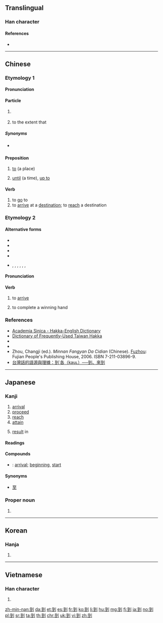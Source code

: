 ==Translingual==
{{stroke order|strokes=8}}
{{stroke order|type=animate}}
{{Han etyl}}

===Han character===
{{Han char|rn=18|rad=刀|as=06|sn=8|four=12100|canj=MGLN|ids=⿰至刂}}

====References====
* {{Han ref|kx=0138.360|dkj=01950|dj=0314.130|hdz=10334.030|uh=5230|ud=21040|bh=A8EC|bd=43244}}

----

==Chinese==
{{zh-forms}}

===Etymology 1===

====Pronunciation====
{{zh-pron
|m=dào
|ma=zh-dào.ogg
|c=dou3,dou3-2
|c_note=dou<sup>3-2</sup> is only used for the first sense under "Particle"
|h=pfs=to
|mn=tàu/tò
|mn_note=tàu - vernacular; tò - literary
|w=2tau
|mc=y
|oc=y
|cat=part,prep,v,adj
}}

====Particle====
{{zh-particle}}

# {{non-gloss definition|a verbal suffix that indicates the (successful) completion of an action|link=y}}
#: {{zh-usex|找到|to find (to search + completion)}}
#: {{zh-usex|做到|to achieve, to accomplish (to do + completion)}}
#: {{zh-usex|聽到|to hear (to listen + completion)}}
#: {{zh-usex|你 怎麼 沒有 聽 到 我 的 敲門 聲？|How did you not hear my knocking on the door?}}
# {{lb|zh|Mandarin|Cantonese|Hakka}} to the extent that
#: {{zh-usex|佢 嘈 到 我 瞓 唔 著[着]{zoek6}。|He is '''so''' noisy '''that''' I couldn't go to sleep.|C}}

=====Synonyms=====
* {{sense|verbal suffix indicating completion}} {{q|Min Nan}} {{zh-l|著|tio̍h}}

====Preposition====
{{zh-prep}}

# [[to]] (a place)
#: {{zh-usex|他 到 中國 去 了。|He has gone '''to''' China.}}
#: {{zh-usex|我 最近 搬 到 這 個 地區。|I recently moved '''to''' this area.}}
# [[until]] (a time), [[up to]]
#: {{zh-usex|這 家 店 從 9 點 開 到 18 點。|This shop is open from 9 '''to''' 6 o'clock.}}
#: {{zh-usex|我們 要 把 假{jià}期 推遲 到 天氣 好些 的 時候。|We shall delay our holiday '''until''' the weather is better.}}

====Verb====
{{zh-verb}}

# to [[go]] to {{rfex|lang=zh}}
# to [[arrive]] at a [[destination]]; to [[reach]] a destination
#: {{zh-usex|火車 到 了|The train has '''arrived'''.}}

===Etymology 2===

====Alternative forms====
* {{zh-l|遘}}
* {{zh-l|告}}
* {{zh-l|至}}
* {{zh-l|甲}}
* {{qualifier|rare}} {{zh-l|各}}, {{zh-l|格}}, {{zh-l|𢓜}}, {{zh-l|佫}}, {{zh-l|徦}}, {{zh-l|假}}, {{zh-l|臵}}

====Pronunciation====
{{zh-pron
|mn=kàu
|mn-t=gau3
|md=gáu
|cat=v
}}

====Verb====
{{zh-verb}} {{tcx|Min|lang=zh}}

# to [[arrive]]
#: {{zh-usex|伊 到 厝 矣。|He has [[arrived]] home.|MN|tr=I '''kàu''' chhù--ah.}}
# {{lb|zh|mahjong|playing cards}} to complete a winning hand

===References===
* [http://minhakka.ling.sinica.edu.tw/bkg/hakyin/search.php?DETAIL=1&LIMIT=id=42663&dbname=su_tian_1&graph=2 Academia Sinica - Hakka-English Dictionary]
* [http://hakka.dict.edu.tw/hakkadict/index.htm Dictionary of Frequently-Used Taiwan Hakka]
* {{thcwd|3607}}
* {{R:hak:Lau 1997}}
* Zhou, Changji (ed.). ''Minnan Fangyan Da Cidian'' (Chinese). [[Fuzhou]]: Fujian People's Publishing House, 2006. ISBN 7-211-03896-9.
* [https://taiwanlanguage.wordpress.com/2011/10/08/%E5%88%B0%CB%99%E5%90%84%EF%BC%88kau%CA%9F%EF%BC%89%E2%94%80%E2%94%80%E5%88%B0%E3%80%81%E4%BE%86%E5%88%B0/ 台灣話的語源與理據：到˙各（kauʟ）──到、來到]

{{zh-cat|Beginning}}

----

==Japanese==

===Kanji===
{{ja-kanji|grade=c|rs=刀06}}

# [[arrival]]
# [[proceed]]
# [[reach]]
# [[attain]]
# {{label|ja|archaic|sort=いたる}} [[result]] in

====Readings====
{{ja-readings|goon=[[とう]] (tō)|kanon=[[とう]] (tō)|kun=[[いたる]] (itaru) {{label|ja|colloquial|sort=いたる}}}}

====Compounds====
{{der-top|Compounds}}
* {{ja-r|到来|とうらい}}: [[arrival]]; [[beginning]], [[start]]
{{der-bottom}}

====Synonyms====
* [[至]]

{{ja-kref
|jis=457E
|ku=3794
|shift=939e
|euc=C5FE
|freq=1032
|nelson=3846
|newnelson=477
|halpern=1264
|kld=848
|heisig=755
|tuttle=2f6.4
}}

===Proper noun===
{{ja-pos|いたる|proper}}

# {{given name|male|lang=ja|sort=いたる}}

----

==Korean==

===Hanja===
{{ko-hanja|hangeul=도|mr=to}}

# {{defn|lang=ko|sort=刀06}}

----

==Vietnamese==

===Han character===
{{vi-hantu|[[đáo]], [[đáu]], [[tráo]]|rs=刀06}}

# {{defn|lang=vi|sort=刀06}}

[[zh-min-nan:到]]
[[da:到]]
[[et:到]]
[[es:到]]
[[fr:到]]
[[ko:到]]
[[li:到]]
[[hu:到]]
[[mg:到]]
[[fj:到]]
[[ja:到]]
[[no:到]]
[[pl:到]]
[[sr:到]]
[[ta:到]]
[[th:到]]
[[chr:到]]
[[uk:到]]
[[vi:到]]
[[zh:到]]